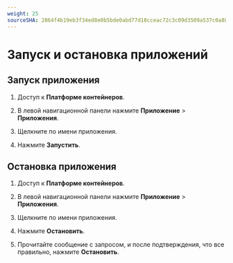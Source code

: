 ```yaml
---
weight: 25
sourceSHA: 2864f4b19eb3f34ed8e0b5bde0abd77d18cceac72c3c09d3509a537c0a88a7f6
---
```


# Запуск и остановка приложений

## Запуск приложения

1. Доступ к **Платформе контейнеров**.

2. В левой навигационной панели нажмите **Приложение** > **Приложения**.

3. Щелкните по имени приложения.

4. Нажмите **Запустить**.

## Остановка приложения

1. Доступ к **Платформе контейнеров**.

2. В левой навигационной панели нажмите **Приложение** > **Приложения**.

3. Щелкните по имени приложения.

4. Нажмите **Остановить**.

5. Прочитайте сообщение с запросом, и после подтверждения, что все правильно, нажмите **Остановить**.
